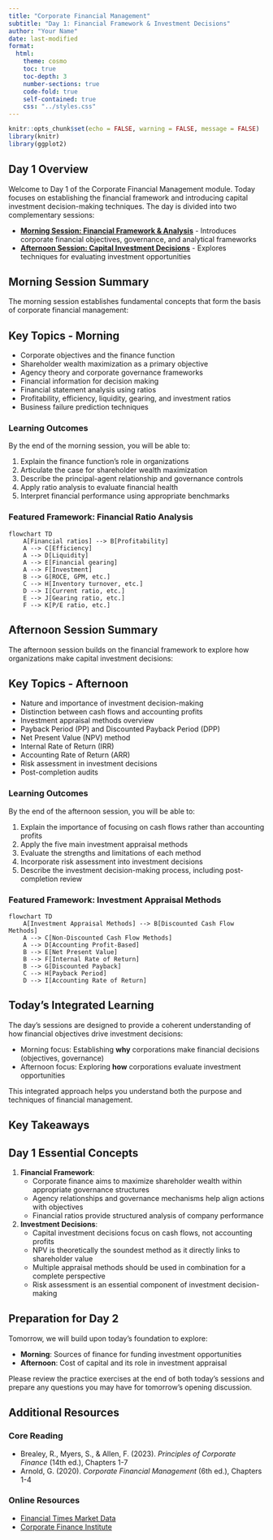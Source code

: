 ```yaml
---
title: "Corporate Financial Management"
subtitle: "Day 1: Financial Framework & Investment Decisions"
author: "Your Name"
date: last-modified
format:
  html:
    theme: cosmo
    toc: true
    toc-depth: 3
    number-sections: true
    code-fold: true
    self-contained: true
    css: "../styles.css"
---
```


```r
knitr::opts_chunk$set(echo = FALSE, warning = FALSE, message = FALSE)
library(knitr)
library(ggplot2)
```

## Day 1 Overview {.unnumbered}

Welcome to Day 1 of the Corporate Financial Management module. Today focuses on establishing the financial framework and introducing capital investment decision-making techniques. The day is divided into two complementary sessions:

- [**Morning Session: Financial Framework & Analysis**](day1-morning.qmd) - Introduces corporate financial objectives, governance, and analytical frameworks
- [**Afternoon Session: Capital Investment Decisions**](day1-afternoon.qmd) - Explores techniques for evaluating investment opportunities

## Morning Session Summary

The morning session establishes fundamental concepts that form the basis of corporate financial management:

:::{.callout-note}
## Key Topics - Morning
- Corporate objectives and the finance function
- Shareholder wealth maximization as a primary objective
- Agency theory and corporate governance frameworks
- Financial information for decision making
- Financial statement analysis using ratios
- Profitability, efficiency, liquidity, gearing, and investment ratios
- Business failure prediction techniques
:::

### Learning Outcomes

By the end of the morning session, you will be able to:

1. Explain the finance function's role in organizations
2. Articulate the case for shareholder wealth maximization
3. Describe the principal-agent relationship and governance controls
4. Apply ratio analysis to evaluate financial health
5. Interpret financial performance using appropriate benchmarks

### Featured Framework: Financial Ratio Analysis

```mermaid
flowchart TD
    A[Financial ratios] --> B[Profitability]
    A --> C[Efficiency]
    A --> D[Liquidity]
    A --> E[Financial gearing]
    A --> F[Investment]
    B --> G[ROCE, GPM, etc.]
    C --> H[Inventory turnover, etc.]
    D --> I[Current ratio, etc.]
    E --> J[Gearing ratio, etc.]
    F --> K[P/E ratio, etc.]
```

## Afternoon Session Summary

The afternoon session builds on the financial framework to explore how organizations make capital investment decisions:

:::{.callout-note}
## Key Topics - Afternoon
- Nature and importance of investment decision-making
- Distinction between cash flows and accounting profits
- Investment appraisal methods overview
- Payback Period (PP) and Discounted Payback Period (DPP)
- Net Present Value (NPV) method
- Internal Rate of Return (IRR)
- Accounting Rate of Return (ARR)
- Risk assessment in investment decisions
- Post-completion audits
:::

### Learning Outcomes

By the end of the afternoon session, you will be able to:

1. Explain the importance of focusing on cash flows rather than accounting profits
2. Apply the five main investment appraisal methods
3. Evaluate the strengths and limitations of each method
4. Incorporate risk assessment into investment decisions
5. Describe the investment decision-making process, including post-completion review

### Featured Framework: Investment Appraisal Methods

```mermaid
flowchart TD
    A[Investment Appraisal Methods] --> B[Discounted Cash Flow Methods]
    A --> C[Non-Discounted Cash Flow Methods]
    A --> D[Accounting Profit-Based]
    B --> E[Net Present Value]
    B --> F[Internal Rate of Return]
    B --> G[Discounted Payback]
    C --> H[Payback Period]
    D --> I[Accounting Rate of Return]
```

## Today's Integrated Learning

The day's sessions are designed to provide a coherent understanding of how financial objectives drive investment decisions:

- Morning focus: Establishing **why** corporations make financial decisions (objectives, governance)
- Afternoon focus: Exploring **how** corporations evaluate investment opportunities

This integrated approach helps you understand both the purpose and techniques of financial management.

## Key Takeaways

:::{.callout-tip}
## Day 1 Essential Concepts

1. **Financial Framework**:
   - Corporate finance aims to maximize shareholder wealth within appropriate governance structures
   - Agency relationships and governance mechanisms help align actions with objectives
   - Financial ratios provide structured analysis of company performance

2. **Investment Decisions**:
   - Capital investment decisions focus on cash flows, not accounting profits
   - NPV is theoretically the soundest method as it directly links to shareholder value
   - Multiple appraisal methods should be used in combination for a complete perspective
   - Risk assessment is an essential component of investment decision-making
:::

## Preparation for Day 2

Tomorrow, we will build upon today's foundation to explore:

- **Morning**: Sources of finance for funding investment opportunities
- **Afternoon**: Cost of capital and its role in investment appraisal

Please review the practice exercises at the end of both today's sessions and prepare any questions you may have for tomorrow's opening discussion.

## Additional Resources

### Core Reading
- Brealey, R., Myers, S., & Allen, F. (2023). *Principles of Corporate Finance* (14th ed.), Chapters 1-7
- Arnold, G. (2020). *Corporate Financial Management* (6th ed.), Chapters 1-4

### Online Resources
- [Financial Times Market Data](https://markets.ft.com/)
- [Corporate Finance Institute](https://corporatefinanceinstitute.com/resources/knowledge/)